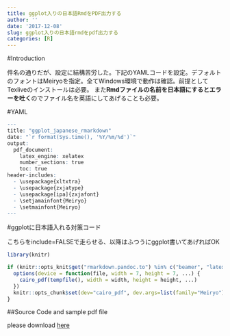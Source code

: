 ```yaml
---
title: ggplot入りの日本語RmdをPDF出力する
author: ''
date: '2017-12-08'
slug: ggplot入りの日本語rmdをpdf出力する
categories: [R]
---
```



#Introduction

件名の通りだが、設定に結構苦労した。下記のYAMLコードを設定。デフォルトのフォントはMeiryoを指定。全てWindows環境で動作は確認。前提としてTexliveのインストールは必要。
また**Rmdファイルの名前を日本語にするとエラーを吐く**のでファイル名を英語にしてあげることも必要。

#YAML

```r

---
title: "ggplot_japanese_rmarkdown"
date: "`r format(Sys.time(), '%Y/%m/%d')`"
output:
  pdf_document:
    latex_engine: xelatex
    number_sections: true
    toc: true
header-includes: 
  - \usepackage{xltxtra} 
  - \usepackage{zxjatype} 
  - \usepackage[ipa]{zxjafont} 
  - \setjamainfont{Meiryo}  
  - \setmainfont{Meiryo} 
---

```

#ggplotに日本語入れる対策コード

こちらをinclude=FALSEで走らせる、以降はふつうにggplot書いてあげればOK

```r

library(knitr)

if (knitr::opts_knit$get("rmarkdown.pandoc.to") %in% c("beamer", "latex")) {
  options(device = function(file, width = 7, height = 7, ...) {
    cairo_pdf(tempfile(), width = width, height = height, ...)
  })
  knitr::opts_chunk$set(dev="cairo_pdf", dev.args=list(family="Meiryo"))
}

```

##Source Code and sample pdf file

please download [here](https://github.com/takeshi-kimura/blog/tree/master/files/2017-12-09)